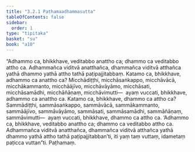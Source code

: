 ```yaml
---
title: "3.2.1 Paṭhamaadhammasutta"
tableOfContents: false
sidebar:
  order: 1
type: "tipitaka"
basket: "su"
book: "a10"
---
```



<DynamicBreadcrumb />

<Division number="113" book="a10">

<Paragraph number="986" book="a10">
“Adhammo ca, bhikkhave, veditabbo anattho ca; dhammo ca veditabbo attho ca. Adhammañca viditvā anatthañca, dhammañca viditvā atthañca yathā dhammo yathā attho tathā paṭipajjitabbaṃ.
</Paragraph>

<Paragraph number="987" book="a10">
Katamo ca, bhikkhave, adhammo ca anattho ca? Micchādiṭṭhi, micchāsaṅkappo, micchāvācā, micchākammanto, micchāājīvo, micchāvāyāmo, micchāsati, micchāsamādhi, micchāñāṇaṃ, micchāvimutti—  ayaṃ vuccati, bhikkhave, adhammo ca anattho ca.
</Paragraph>

<Paragraph number="988" book="a10">
Katamo ca, bhikkhave, dhammo ca attho ca? Sammādiṭṭhi, sammāsaṅkappo, sammāvācā, sammākammanto, sammāājīvo, sammāvāyāmo, sammāsati, sammāsamādhi, sammāñāṇaṃ, sammāvimutti—  ayaṃ vuccati, bhikkhave, dhammo ca attho ca.
</Paragraph>

<Paragraph number="989" book="a10">
‘Adhammo ca, bhikkhave, veditabbo anattho ca; dhammo ca veditabbo attho ca. Adhammañca viditvā anatthañca, dhammañca viditvā atthañca yathā dhammo yathā attho tathā paṭipajjitabban’ti, iti yaṃ taṃ vuttaṃ, idametaṃ paṭicca vuttan”ti.

</Paragraph>
</Division>

<Paragraph number="990" type="center" book="a10">
Paṭhamaṃ.
</Paragraph>